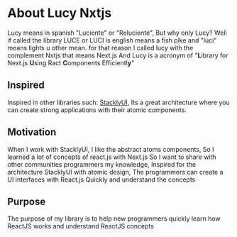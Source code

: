 # About Lucy Nxtjs

Lucy means in spanish "Luciente" or "Reluciente", But why only Lucy? Well if called the library LUCE or LUCI is english means a fish pike and "luci" means lights u other mean. for that reason I called lucy with the complement Nxtjs that means Next.js
And Lucy is a acronym of "**L**ibrary for Next.js **U**sing Ract **C**omponents Efficientl**y**"

## Inspired

Inspired in other libraries such: [StacklyUI](https://github.com/StacklyCode/StacklyUI), Its a great architecture where you can create strong applications with their atomic components.

## Motivation

When I work with StacklyUI, I like the abstract atoms components, So I learned a lot of concepts of react.js with Next.js So I want to share with other communities programmers my knowledge, Inspired for the architecture StacklyUI with atomic design, The programmers can create a UI interfaces with React.js Quickly and understand the concepts

## Purpose

The purpose of my library is to help new programmers quickly learn how ReactJS works and understand ReactJS concepts
